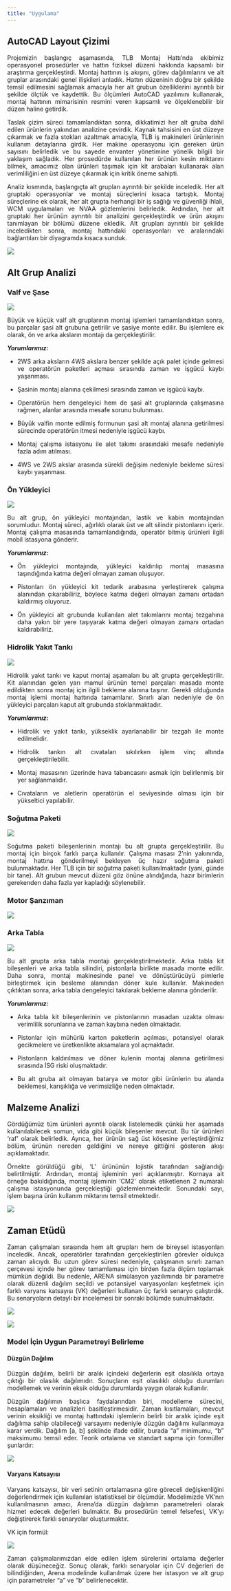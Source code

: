 ```yaml
---
title: "Uygulama"
---
```


## AutoCAD Layout Çizimi

::: {style="text-align: justify;"}
Projemizin başlangıç aşamasında, TLB Montaj Hattı'nda ekibimiz operasyonel prosedürler ve hattın fiziksel düzeni hakkında kapsamlı bir araştırma gerçekleştirdi. Montaj hattının iş akışını, görev dağılımlarını ve alt gruplar arasındaki genel ilişkileri anladık. Hattın düzeninin doğru bir şekilde temsil edilmesini sağlamak amacıyla her alt grubun özelliklerini ayrıntılı bir şekilde ölçtük ve kaydettik. Bu ölçümleri AutoCAD yazılımını kullanarak, montaj hattının mimarisinin resmini veren kapsamlı ve ölçeklenebilir bir düzen haline getirdik.

Taslak çizim süreci tamamlandıktan sonra, dikkatimizi her alt gruba dahil edilen ürünlerin yakından analizine çevirdik. Kaynak tahsisini en üst düzeye çıkarmak ve fazla stokları azaltmak amacıyla, TLB iş makineleri ürünlerinin kullanım detaylarına girdik. Her makine operasyonu için gereken ürün sayısını belirledik ve bu sayede envanter yönetimine yönelik bilgili bir yaklaşım sağladık. Her prosedürde kullanılan her ürünün kesin miktarını bilmek, amacımız olan ürünleri taşımak için kit arabaları kullanarak alan verimliliğini en üst düzeye çıkarmak için kritik öneme sahipti.

Analiz kısmında, başlangıçta alt grupları ayrıntılı bir şekilde inceledik. Her alt gruptaki operasyonlar ve montaj süreçlerini kısaca tartıştık. Montaj süreçlerine ek olarak, her alt grupta herhangi bir iş sağlığı ve güvenliği ihlali, WCM uygulamaları ve NVAA gözlemlerini belirledik. Ardından, her alt gruptaki her ürünün ayrıntılı bir analizini gerçekleştirdik ve ürün akışını tanımlayan bir bölümü düzene ekledik. Alt grupları ayrıntılı bir şekilde inceledikten sonra, montaj hattındaki operasyonları ve aralarındaki bağlantıları bir diyagramda kısaca sunduk.
:::

![](new_layout.jpg){fig-align="center"}

## Alt Grup Analizi

### Valf ve Şase

![](images/clipboard-2655451127.png)

::: {style="text-align: justify;"}
Büyük ve küçük valf alt gruplarının montaj işlemleri tamamlandıktan sonra, bu parçalar şasi alt grubuna getirilir ve şasiye monte edilir. Bu işlemlere ek olarak, ön ve arka aksların montajı da gerçekleştirilir.

***Yorumlarımız:***

-   2WS arka aksların 4WS akslara benzer şekilde açık palet içinde gelmesi ve operatörün paketleri açması sırasında zaman ve işgücü kaybı yaşanması.

-   Şasinin montaj alanına çekilmesi sırasında zaman ve işgücü kaybı.

-   Operatörün hem dengeleyici hem de şasi alt gruplarında çalışmasına rağmen, alanlar arasında mesafe sorunu bulunması.

-   Büyük valfin monte edilmiş formunun şasi alt montaj alanına getirilmesi sürecinde operatörün itmesi nedeniyle işgücü kaybı.

-   Montaj çalışma istasyonu ile alet takımı arasındaki mesafe nedeniyle fazla adım atılması.

-   4WS ve 2WS akslar arasında sürekli değişim nedeniyle bekleme süresi kaybı yaşanması.
:::

### Ön Yükleyici

![](images/clipboard-2895701772.png)

::: {style="text-align: justify;"}
Bu alt grup, ön yükleyici montajından, lastik ve kabin montajından sorumludur. Montaj süreci, ağırlıklı olarak üst ve alt silindir pistonlarını içerir. Montaj çalışma masasında tamamlandığında, operatör bitmiş ürünleri ilgili mobil istasyona gönderir.

***Yorumlarımız:***

-   Ön yükleyici montajında, yükleyici kaldırılıp montaj masasına taşındığında katma değeri olmayan zaman oluşuyor.

-   Pistonları ön yükleyici kit tedarik arabasına yerleştirerek çalışma alanından çıkarabiliriz, böylece katma değeri olmayan zamanı ortadan kaldırmış oluyoruz.

-   Ön yükleyici alt grubunda kullanılan alet takımlarını montaj tezgahına daha yakın bir yere taşıyarak katma değeri olmayan zamanı ortadan kaldırabiliriz.
:::

### Hidrolik Yakıt Tankı

![](images/clipboard-891231350.png)

::: {style="text-align: justify;"}
Hidrolik yakıt tankı ve kaput montaj aşamaları bu alt grupta gerçekleştirilir. Kit alanından gelen yarı mamul ürünün temel parçaları masada monte edildikten sonra montaj için ilgili bekleme alanına taşınır. Gerekli olduğunda montaj işlemi montaj hattında tamamlanır. Sınırlı alan nedeniyle de ön yükleyici parçaları kaput alt grubunda stoklanmaktadır.

***Yorumlarımız:***

-   Hidrolik ve yakıt tankı, yükseklik ayarlanabilir bir tezgah ile monte edilmelidir.

-   Hidrolik tankın alt cıvataları sıkılırken işlem vinç altında gerçekleştirilebilir.

-   Montaj masasının üzerinde hava tabancasını asmak için belirlenmiş bir yer sağlanmalıdır.

-   Cıvataların ve aletlerin operatörün el seviyesinde olması için bir yükseltici yapılabilir.
:::

### Soğutma Paketi

![](images/clipboard-2614134589.png)

::: {style="text-align: justify;"}
Soğutma paketi bileşenlerinin montajı bu alt grupta gerçekleştirilir. Bu montaj için birçok farklı parça kullanılır. Çalışma masası 2'nin yakınında, montaj hattına gönderilmeyi bekleyen üç hazır soğutma paketi bulunmaktadır. Her TLB için bir soğutma paketi kullanılmaktadır (yani, günde bir tane). Alt grubun mevcut düzeni göz önüne alındığında, hazır birimlerin gerekenden daha fazla yer kapladığı söylenebilir.
:::

### Motor Şanzıman

![](images/clipboard-1243252572.png)

### Arka Tabla

![](images/clipboard-863980027.png)

::: {style="text-align: justify;"}
Bu alt grupta arka tabla montajı gerçekleştirilmektedir. Arka tabla kit bileşenleri ve arka tabla silindiri, pistonlarla birlikte masada monte edilir. Daha sonra, montaj makinesinde panel ve dönüştürücüyü pimlerle birleştirmek için besleme alanından döner kule kullanılır. Makineden çıktıktan sonra, arka tabla dengeleyici takılarak bekleme alanına gönderilir.

***Yorumlarımız:***

-   Arka tabla kit bileşenlerinin ve pistonlarının masadan uzakta olması verimlilik sorunlarına ve zaman kaybına neden olmaktadır.

-   Pistonlar için mühürlü karton paketlerin açılması, potansiyel olarak gecikmelere ve üretkenlikte aksamalara yol açmaktadır.

-   Pistonların kaldırılması ve döner kulenin montaj alanına getirilmesi sırasında İSG riski oluşmaktadır.

-   Bu alt gruba ait olmayan batarya ve motor gibi ürünlerin bu alanda beklemesi, karışıklığa ve verimsizliğe neden olmaktadır.
:::

## Malzeme Analizi

::: {style="text-align: justify;"}
Gördüğümüz tüm ürünleri ayrıntılı olarak listelemedik çünkü her aşamada kullanılabilecek somun, vida gibi küçük bileşenler mevcut. Bu tür ürünleri 'raf' olarak belirledik. Ayrıca, her ürünün sağ üst köşesine yerleştirdiğimiz bölüm, ürünün nereden geldiğini ve nereye gittiğini gösteren akışı açıklamaktadır.

Örnekte görüldüğü gibi, 'L' ürününün lojistik tarafından sağlandığı belirtilmiştir. Ardından, montaj işleminin yeri açıklanmıştır. Kornaya ait örneğe bakıldığında, montaj işleminin 'CM2' olarak etiketlenen 2 numaralı çalışma istasyonunda gerçekleştiği gözlemlenmektedir. Sonundaki sayı, işlem başına ürün kullanım miktarını temsil etmektedir.
:::

![](images/clipboard-3027410032.png)

## Zaman Etüdü

::: {style="text-align: justify;"}
Zaman çalışmaları sırasında hem alt grupları hem de bireysel istasyonları inceledik. Ancak, operatörler tarafından gerçekleştirilen görevler oldukça zaman alıcıydı. Bu uzun görev süresi nedeniyle, çalışmanın sınırlı zaman çerçevesi içinde her görev tamamlaması için birden fazla ölçüm toplamak mümkün değildi. Bu nedenle, ARENA simülasyon yazılımında bir parametre olarak düzenli dağılım seçildi ve potansiyel varyasyonları keşfetmek için farklı varyans katsayısı (VK) değerleri kullanan üç farklı senaryo çalıştırdık. Bu senaryoların detaylı bir incelemesi bir sonraki bölümde sunulmaktadır.
:::

![](images/clipboard-3198138469.png)

![](images/clipboard-3154987476.png)

### Model İçin Uygun Parametreyi Belirleme

#### **Düzgün Dağılım**

::: {style="text-align: justify;"}
Düzgün dağılım, belirli bir aralık içindeki değerlerin eşit olasılıkla ortaya çıktığı bir olasılık dağılımıdır. Sonuçların eşit olasılıklı olduğu durumları modellemek ve verinin eksik olduğu durumlarda yaygın olarak kullanılır.

Düzgün dağılımın başlıca faydalarından biri, modelleme sürecini, hesaplamaları ve analizleri basitleştirmesidir. Zaman kısıtlamaları, mevcut verinin eksikliği ve montaj hattındaki işlemlerin belirli bir aralık içinde eşit dağılıma sahip olabileceği varsayımı nedeniyle düzgün dağılımı kullanmaya karar verdik. Dağılım \[a, b\] şeklinde ifade edilir, burada "a" minimumu, "b" maksimumu temsil eder. Teorik ortalama ve standart sapma için formüller şunlardır:
:::

![](images/clipboard-3594889700.png){fig-align="center"}

#### **Varyans Katsayısı**

::: {style="text-align: justify;"}
Varyans katsayısı, bir veri setinin ortalamasına göre göreceli değişkenliğini değerlendirmek için kullanılan istatistiksel bir ölçümdür. Modelimizde VK'nın kullanılmasının amacı, Arena'da düzgün dağılımın parametreleri olarak hizmet edecek değerleri bulmaktır. Bu prosedürün temel felsefesi, VK'yı değiştirerek farklı senaryolar oluşturmaktır.

VK için formül:
:::

![](images/clipboard-2688817661.png){fig-align="center"}

::: {style="text-align: justify;"}
Zaman çalışmalarımızdan elde edilen işlem sürelerini ortalama değerler olarak düşüneceğiz. Sonuç olarak, farklı senaryolar için CV değerleri de bilindiğinden, Arena modelinde kullanılmak üzere her istasyon ve alt grup için parametreler "a" ve "b" belirlenecektir.
:::
